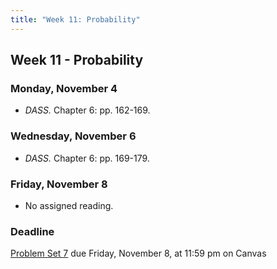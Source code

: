 ```yaml
---
title: "Week 11: Probability"
---
```


::: {.content-visible when-format="pdf"}

## Week 11 - Probability

:::


[//]: <> (Need to write intro)



### Monday, November 4

- *DASS.* Chapter 6: pp. 162-169.



### Wednesday, November 6

- *DASS.* Chapter 6: pp. 169-179.


### Friday, November 8

- No assigned reading.

:::{.callout-important}

### Deadline

[Problem Set 7](/assignment/pset7.qmd) due Friday, November 8, at 11:59 pm on Canvas

:::


